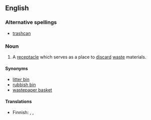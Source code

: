 ==English==

===Alternative spellings===
* [[trashcan]]

===Noun===
{{en-noun|sg=[[trash]] [[can]]}}

# A [[receptacle]] which serves as a place to [[discard]] [[waste]] materials.

====Synonyms====
* [[litter bin]]
* [[rubbish bin]]
* [[wastepaper basket]]

====Translations====
{{trans-top|receptacle for waste materials}}
* Finnish: {{t|fi|jäteastia}}, {{t|fi|roskakori}}, {{t|fi|roskapönttö}}
{{trans-mid}}
{{trans-bottom}}